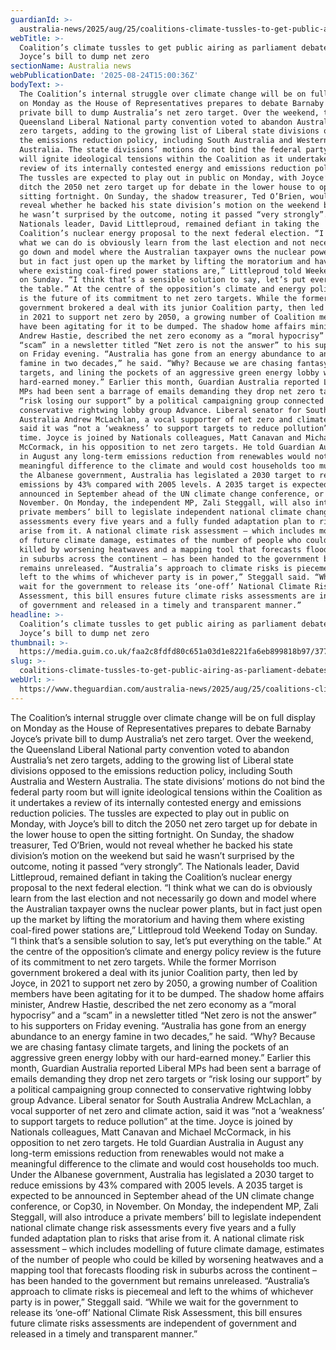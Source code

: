 ```yaml
---
guardianId: >-
  australia-news/2025/aug/25/coalitions-climate-tussles-to-get-public-airing-as-parliament-debates-barnaby-joyces-bill-to-dump-net-zero
webTitle: >-
  Coalition’s climate tussles to get public airing as parliament debates Barnaby
  Joyce’s bill to dump net zero
sectionName: Australia news
webPublicationDate: '2025-08-24T15:00:36Z'
bodyText: >-
  The Coalition’s internal struggle over climate change will be on full display
  on Monday as the House of Representatives prepares to debate Barnaby Joyce’s
  private bill to dump Australia’s net zero target. Over the weekend, the
  Queensland Liberal National party convention voted to abandon Australia’s net
  zero targets, adding to the growing list of Liberal state divisions opposed to
  the emissions reduction policy, including South Australia and Western
  Australia. The state divisions’ motions do not bind the federal party room but
  will ignite ideological tensions within the Coalition as it undertakes a
  review of its internally contested energy and emissions reduction policies.
  The tussles are expected to play out in public on Monday, with Joyce’s bill to
  ditch the 2050 net zero target up for debate in the lower house to open the
  sitting fortnight. On Sunday, the shadow treasurer, Ted O’Brien, would not
  reveal whether he backed his state division’s motion on the weekend but said
  he wasn’t surprised by the outcome, noting it passed “very strongly”. The
  Nationals leader, David Littleproud, remained defiant in taking the
  Coalition’s nuclear energy proposal to the next federal election. “I think
  what we can do is obviously learn from the last election and not necessarily
  go down and model where the Australian taxpayer owns the nuclear power plants,
  but in fact just open up the market by lifting the moratorium and having them
  where existing coal-fired power stations are,” Littleproud told Weekend Today
  on Sunday. “I think that’s a sensible solution to say, let’s put everything on
  the table.” At the centre of the opposition’s climate and energy policy review
  is the future of its commitment to net zero targets. While the former Morrison
  government brokered a deal with its junior Coalition party, then led by Joyce,
  in 2021 to support net zero by 2050, a growing number of Coalition members
  have been agitating for it to be dumped. The shadow home affairs minister,
  Andrew Hastie, described the net zero economy as a “moral hypocrisy” and a
  “scam” in a newsletter titled “Net zero is not the answer” to his supporters
  on Friday evening. “Australia has gone from an energy abundance to an energy
  famine in two decades,” he said. “Why? Because we are chasing fantasy climate
  targets, and lining the pockets of an aggressive green energy lobby with our
  hard-earned money.” Earlier this month, Guardian Australia reported Liberal
  MPs had been sent a barrage of emails demanding they drop net zero targets or
  “risk losing our support” by a political campaigning group connected to
  conservative rightwing lobby group Advance. Liberal senator for South
  Australia Andrew McLachlan, a vocal supporter of net zero and climate action,
  said it was “not a ‘weakness’ to support targets to reduce pollution” at the
  time. Joyce is joined by Nationals colleagues, Matt Canavan and Michael
  McCormack, in his opposition to net zero targets. He told Guardian Australia
  in August any long-term emissions reduction from renewables would not make a
  meaningful difference to the climate and would cost households too much. Under
  the Albanese government, Australia has legislated a 2030 target to reduce
  emissions by 43% compared with 2005 levels. A 2035 target is expected to be
  announced in September ahead of the UN climate change conference, or Cop30, in
  November. On Monday, the independent MP, Zali Steggall, will also introduce a
  private members’ bill to legislate independent national climate change risk
  assessments every five years and a fully funded adaptation plan to risks that
  arise from it. A national climate risk assessment – which includes modelling
  of future climate damage, estimates of the number of people who could be
  killed by worsening heatwaves and a mapping tool that forecasts flooding risk
  in suburbs across the continent – has been handed to the government but
  remains unreleased. “Australia’s approach to climate risks is piecemeal and
  left to the whims of whichever party is in power,” Steggall said. “While we
  wait for the government to release its ‘one-off’ National Climate Risk
  Assessment, this bill ensures future climate risks assessments are independent
  of government and released in a timely and transparent manner.”
headline: >-
  Coalition’s climate tussles to get public airing as parliament debates Barnaby
  Joyce’s bill to dump net zero
thumbnail: >-
  https://media.guim.co.uk/faa2c8fdfd80c651a03d1e8221fa6eb899818b97/377_0_4234_3389/500.jpg
slug: >-
  coalitions-climate-tussles-to-get-public-airing-as-parliament-debates-barnaby-joyces-bill-to-dump-net-zero
webUrl: >-
  https://www.theguardian.com/australia-news/2025/aug/25/coalitions-climate-tussles-to-get-public-airing-as-parliament-debates-barnaby-joyces-bill-to-dump-net-zero
---
```

The Coalition’s internal struggle over climate change will be on full display on Monday as the House of Representatives prepares to debate Barnaby Joyce’s private bill to dump Australia’s net zero target. Over the weekend, the Queensland Liberal National party convention voted to abandon Australia’s net zero targets, adding to the growing list of Liberal state divisions opposed to the emissions reduction policy, including South Australia and Western Australia. The state divisions’ motions do not bind the federal party room but will ignite ideological tensions within the Coalition as it undertakes a review of its internally contested energy and emissions reduction policies. The tussles are expected to play out in public on Monday, with Joyce’s bill to ditch the 2050 net zero target up for debate in the lower house to open the sitting fortnight. On Sunday, the shadow treasurer, Ted O’Brien, would not reveal whether he backed his state division’s motion on the weekend but said he wasn’t surprised by the outcome, noting it passed “very strongly”. The Nationals leader, David Littleproud, remained defiant in taking the Coalition’s nuclear energy proposal to the next federal election. “I think what we can do is obviously learn from the last election and not necessarily go down and model where the Australian taxpayer owns the nuclear power plants, but in fact just open up the market by lifting the moratorium and having them where existing coal-fired power stations are,” Littleproud told Weekend Today on Sunday. “I think that’s a sensible solution to say, let’s put everything on the table.” At the centre of the opposition’s climate and energy policy review is the future of its commitment to net zero targets. While the former Morrison government brokered a deal with its junior Coalition party, then led by Joyce, in 2021 to support net zero by 2050, a growing number of Coalition members have been agitating for it to be dumped. The shadow home affairs minister, Andrew Hastie, described the net zero economy as a “moral hypocrisy” and a “scam” in a newsletter titled “Net zero is not the answer” to his supporters on Friday evening. “Australia has gone from an energy abundance to an energy famine in two decades,” he said. “Why? Because we are chasing fantasy climate targets, and lining the pockets of an aggressive green energy lobby with our hard-earned money.” Earlier this month, Guardian Australia reported Liberal MPs had been sent a barrage of emails demanding they drop net zero targets or “risk losing our support” by a political campaigning group connected to conservative rightwing lobby group Advance. Liberal senator for South Australia Andrew McLachlan, a vocal supporter of net zero and climate action, said it was “not a ‘weakness’ to support targets to reduce pollution” at the time. Joyce is joined by Nationals colleagues, Matt Canavan and Michael McCormack, in his opposition to net zero targets. He told Guardian Australia in August any long-term emissions reduction from renewables would not make a meaningful difference to the climate and would cost households too much. Under the Albanese government, Australia has legislated a 2030 target to reduce emissions by 43% compared with 2005 levels. A 2035 target is expected to be announced in September ahead of the UN climate change conference, or Cop30, in November. On Monday, the independent MP, Zali Steggall, will also introduce a private members’ bill to legislate independent national climate change risk assessments every five years and a fully funded adaptation plan to risks that arise from it. A national climate risk assessment – which includes modelling of future climate damage, estimates of the number of people who could be killed by worsening heatwaves and a mapping tool that forecasts flooding risk in suburbs across the continent – has been handed to the government but remains unreleased. “Australia’s approach to climate risks is piecemeal and left to the whims of whichever party is in power,” Steggall said. “While we wait for the government to release its ‘one-off’ National Climate Risk Assessment, this bill ensures future climate risks assessments are independent of government and released in a timely and transparent manner.”

